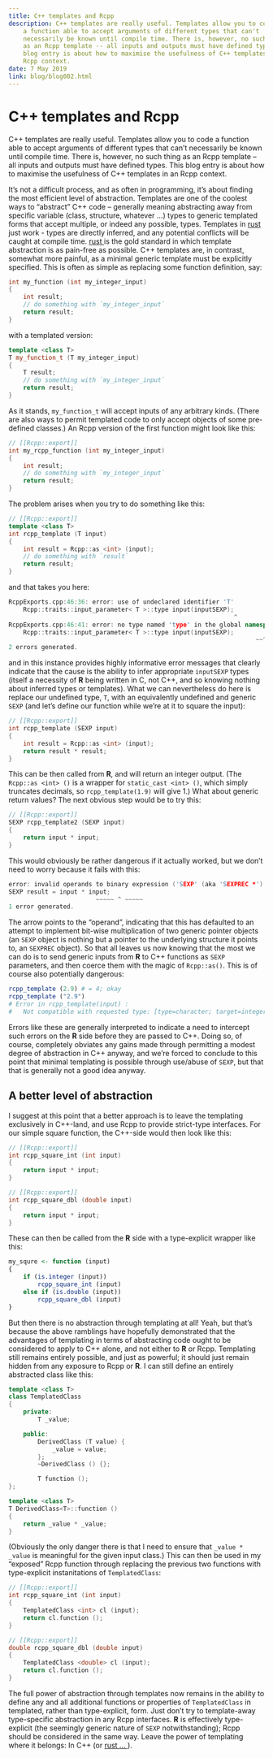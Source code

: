 ```yaml
---
title: C++ templates and Rcpp
description: C++ templates are really useful. Templates allow you to code
    a function able to accept arguments of different types that can't
    necessarily be known until compile time. There is, however, no such thing
    as an Rcpp template -- all inputs and outputs must have defined types. This
    blog entry is about how to maximise the usefulness of C++ templates in an
    Rcpp context.
date: 7 May 2019
link: blog/blog002.html
---
```


# C++ templates and Rcpp

C++ templates are really useful. Templates allow you to code a function able to
accept arguments of different types that can't necessarily be known until
compile time. There is, however, no such thing as an Rcpp template -- all
inputs and outputs must have defined types. This blog entry is about how to
maximise the usefulness of C++ templates in an Rcpp context.

It's not a difficult process, and as often in programming, it's about finding
the most efficient level of abstraction. Templates are one of the coolest ways
to "abstract" C++ code -- generally meaning abstracting away from specific
variable (class, structure, whatever ...) types to generic templated forms that
accept multiple, or indeed any possible, types. Templates in
<a target="_blank" rel="noopener noreferrer" href="https://rust-lang.org">
    rust
</a> just work - types are directly inferred, and any potential conflicts will be
caught at compile time.
<a target="_blank" rel="noopener noreferrer" href="https://rust-lang.org">
    rust
</a> is the gold standard in which template abstraction is as pain-free as
possible. C++ templates are, in contrast, somewhat more painful, as a minimal
generic template must be explicitly specified. This is often as simple as replacing some function definition, say:
``` C++
int my_function (int my_integer_input)
{
    int result;
    // do something with `my_integer_input`
    return result;
}
```
with a templated version:
``` C++
template <class T>
T my_function_t (T my_integer_input)
{
    T result;
    // do something with `my_integer_input`
    return result;
}
```
As it stands, `my_function_t` will accept inputs of any arbitrary kinds. (There
are also ways to permit templated code to only accept objects of some
pre-defined classes.) An Rcpp version of the first function might look like
this:
``` C++
// [[Rcpp::export]]
int my_rcpp_function (int my_integer_input)
{
    int result;
    // do something with `my_integer_input`
    return result;
}
```
The problem arises when you try to do something like this:
``` C++
// [[Rcpp::export]]
template <class T>
int rcpp_template (T input)
{
    int result = Rcpp::as <int> (input);
    // do something with `result`
    return result;
}
```
and that takes you here:
``` C++
RcppExports.cpp:46:36: error: use of undeclared identifier 'T'
    Rcpp::traits::input_parameter< T >::type input(inputSEXP);
                                                              ^
RcppExports.cpp:46:41: error: no type named 'type' in the global namespace
    Rcpp::traits::input_parameter< T >::type input(inputSEXP);
                                                                    ~~^
2 errors generated.
```
and in this instance provides highly informative error messages that clearly
indicate that the cause is the ability to infer appropriate `inputSEXP` types
(itself a necessity of **R** being written in C, not C++, and so knowing
nothing about inferred types or templates). What we can nevertheless do here is
replace our undefined type, `T`, with an equivalently undefined and generic
`SEXP` (and let's define our function while we're at it to square the input):
``` C++
// [[Rcpp::export]]
int rcpp_template (SEXP input)
{
    int result = Rcpp::as <int> (input);
    return result * result;
}
```
This can be then called from **R**, and will return an integer output. (The
`Rcpp::as <int> ()` is a wrapper for `static_cast <int> ()`, which simply
truncates decimals, so `rcpp_template(1.9)` will give 1.) What about generic
return values? The next obvious step would be to try this:
``` C++
// [[Rcpp::export]]
SEXP rcpp_template2 (SEXP input)
{
    return input * input;
}
```
This would obviously be rather dangerous if it actually worked, but we don't
need to worry because it fails with this:
``` C++
error: invalid operands to binary expression ('SEXP' (aka 'SEXPREC *') and 'SEXP')
SEXP result = input * input;
                        ~~~~~ ^ ~~~~~
1 error generated.
```
The arrow points to the "operand", indicating that this has defaulted to an
attempt to implement bit-wise multiplication of two generic pointer objects (an
`SEXP` object is nothing but a pointer to the underlying structure it points
to, an `SEXPREC` object). So that all leaves us now knowing that the most we
can do is to send generic inputs from **R** to C++ functions as `SEXP`
parameters, and then coerce them with the magic of `Rcpp::as()`. This is of
course also potentially dangerous:
``` R
rcpp_template (2.9) # = 4; okay
rcpp_template ("2.9")
# Error in rcpp_template(input) :
#   Not compatible with requested type: [type=character; target=integer].
```

Errors like these are generally interpreted to indicate a need to intercept
such errors on the **R** side before they are passed to C++. Doing so, of
course, completely obviates any gains made through permitting a modest degree
of abstraction in C++ anyway, and we're forced to conclude to this point that
minimal templating is possible through use/abuse of `SEXP`, but that that is
generally not a good idea anyway.

## A better level of abstraction

I suggest at this point that a better approach is to leave the templating
exclusively in C++-land, and use Rcpp to provide strict-type interfaces. For
our simple square function, the C++-side would then look like this:
``` C++
// [[Rcpp::export]]
int rcpp_square_int (int input)
{
    return input * input;
}

// [[Rcpp::export]]
int rcpp_square_dbl (double input)
{
    return input * input;
}
```
These can then be called from the **R** side with a type-explicit wrapper like this:
```r
my_squre <- function (input)
{
    if (is.integer (input))
        rcpp_square_int (input)
    else if (is.double (input))
        rcpp_square_dbl (input)
}
```
But then there is no abstraction through templating at all! Yeah, but that's
because the above ramblings have hopefully demonstrated that the advantages of
templating in terms of abstracting code ought to be considered to apply to C++
alone, and not either to **R** or Rcpp. Templating still remains entirely
possible, and just as powerful; it should just remain hidden from any exposure
to Rcpp or **R**. I can still define an entirely abstracted class like this:

``` C++
template <class T>
class TemplatedClass
{
    private:
        T _value;

    public:
        DerivedClass (T value) {
            _value = value;
        };
        ~DerivedClass () {};

        T function ();
};

template <class T>
T DerivedClass<T>::function ()
{
    return _value * _value;
}
```
(Obviously the only danger there is that I need to ensure that `_value
* _value` is meaningful for the given input class.) This can then be used in my
"exposed" Rcpp function through replacing the previous two functions with
type-explicit instanitations of `TemplatedClass`:
``` C++
// [[Rcpp::export]]
int rcpp_square_int (int input)
{
    TemplatedClass <int> cl (input);
    return cl.function ();
}

// [[Rcpp::export]]
double rcpp_square_dbl (double input)
{
    TemplatedClass <double> cl (input);
    return cl.function ();
}

```
The full power of abstraction through templates now remains in the ability to
define any and all additional functions or properties of `TemplatedClass` in
templated, rather than type-explicit, form. Just don't try to template-away
type-specific abstraction in any Rcpp interfaces. **R** is effectively
type-explicit (the seemingly generic nature of `SEXP` notwithstanding); Rcpp
should be considered in the same way. Leave the power of templating where it
belongs: In C++ (or 
<a target="_blank" rel="noopener noreferrer" href="https://rust-lang.org">
    rust ...
</a>).

